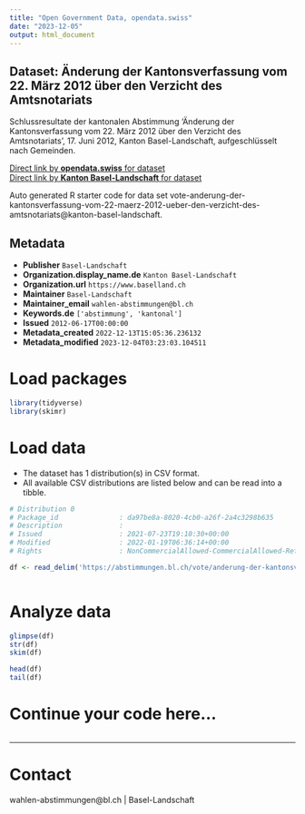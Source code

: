 ```yaml
---
title: "Open Government Data, opendata.swiss"
date: "2023-12-05"
output: html_document
---
```


## Dataset: Änderung der Kantonsverfassung vom 22. März 2012 über den Verzicht des Amtsnotariats

Schlussresultate der kantonalen Abstimmung 'Änderung der Kantonsverfassung vom 22. März 2012 über den Verzicht des Amtsnotariats', 17. Juni 2012, Kanton Basel-Landschaft, aufgeschlüsselt nach Gemeinden.

[Direct link by **opendata.swiss** for dataset](https://opendata.swiss/de/dataset/anderung-der-kantonsverfassung-vom-22-marz-2012-uber-den-verzicht-des-amtsnotariats)<br>
[Direct link by **Kanton Basel-Landschaft** for dataset](https://abstimmungen.bl.ch/vote/anderung-der-kantonsverfassung-vom-22-maerz-2012-ueber-den-verzicht-des-amtsnotariats/data)

Auto generated R starter code for data set vote-anderung-der-kantonsverfassung-vom-22-maerz-2012-ueber-den-verzicht-des-amtsnotariats@kanton-basel-landschaft.

## Metadata

- **Publisher** `Basel-Landschaft`
- **Organization.display_name.de** `Kanton Basel-Landschaft`
- **Organization.url** `https://www.baselland.ch`
- **Maintainer** `Basel-Landschaft`
- **Maintainer_email** `wahlen-abstimmungen@bl.ch`
- **Keywords.de** `['abstimmung', 'kantonal']`
- **Issued** `2012-06-17T00:00:00`
- **Metadata_created** `2022-12-13T15:05:36.236132`
- **Metadata_modified** `2023-12-04T03:23:03.104511`


# Load packages

```r

library(tidyverse)
library(skimr)

```

# Load data

-   The dataset has 1 distribution(s) in CSV format.
-   All available CSV distributions are listed below and can be read into a tibble.

```r

# Distribution 0
# Package_id               : da97be8a-8020-4cb0-a26f-2a4c3298b635
# Description              : 
# Issued                   : 2021-07-23T19:10:30+00:00
# Modified                 : 2022-01-19T06:36:14+00:00
# Rights                   : NonCommercialAllowed-CommercialAllowed-ReferenceRequired

df <- read_delim('https://abstimmungen.bl.ch/vote/anderung-der-kantonsverfassung-vom-22-maerz-2012-ueber-den-verzicht-des-amtsnotariats/data-csv')



```

# Analyze data

```r

glimpse(df)
str(df)
skim(df)

head(df)
tail(df)

```

# Continue your code here...

```r

```

------------------------------------------------------------------------

# Contact

wahlen-abstimmungen@bl.ch | Basel-Landschaft
